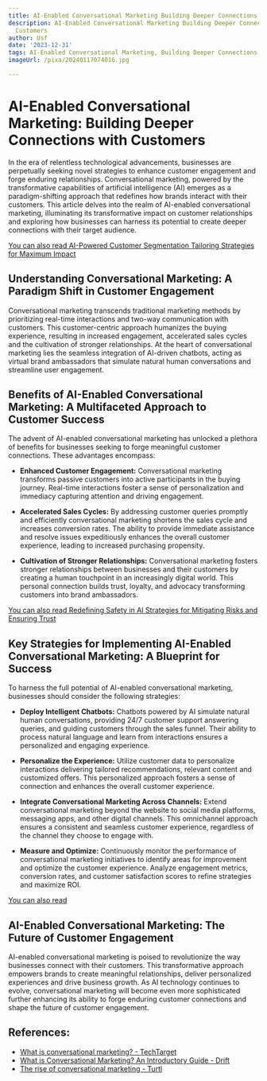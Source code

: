 ```yaml
---
title: AI-Enabled Conversational Marketing Building Deeper Connections with Customers
description: AI-Enabled Conversational Marketing Building Deeper Connections with
  Customers
author: Usf
date: '2023-12-31'
tags: AI-Enabled Conversational Marketing, Building Deeper Connections with Customers
imageUrl: /pixa/20240117074016.jpg

---
```

# AI-Enabled  Conversational Marketing: Building Deeper Connections with Customers

In the era of relentless  technological advancements, businesses are perpetually seeking novel strategies to  enhance customer engagement and forge enduring relationships. Conversational marketing, powered by the transformative capabilities of artificial intelligence (AI) emerges as a paradigm-shifting approach that redefines how  brands interact with their  customers. This article delves into the realm of AI-enabled conversational marketing, illuminating its  transformative  impact on customer relationships and exploring how businesses can harness  its potential to create deeper connections with their  target audience.

[You can  also  read AI-Powered Customer Segmentation Tailoring Strategies for Maximum Impact](AI-Powered%20Customer%20Segmentation%20Tailoring%20Strategies%20for%20Maximum%20Impact)


## Understanding Conversational Marketing: A Paradigm Shift in Customer Engagement

Conversational marketing transcends traditional marketing methods  by prioritizing real-time interactions and two-way communication  with customers. This customer-centric approach humanizes the buying experience, resulting in increased engagement, accelerated sales  cycles and the cultivation of  stronger relationships. At the  heart of conversational  marketing lies the seamless  integration of AI-driven chatbots, acting as  virtual brand ambassadors that simulate natural human conversations and streamline user engagement.

## Benefits of AI-Enabled Conversational Marketing: A Multifaceted Approach to Customer Success

The  advent of AI-enabled conversational  marketing has unlocked  a plethora of benefits for businesses seeking to forge meaningful customer connections. These advantages encompass:

- **Enhanced Customer Engagement:** Conversational marketing transforms passive customers into active participants in  the buying journey. Real-time interactions foster a sense of personalization and immediacy capturing attention and driving engagement.

- **Accelerated Sales Cycles:** By addressing  customer queries promptly and efficiently conversational marketing shortens the sales cycle and increases conversion rates. The ability to  provide immediate assistance and resolve issues expeditiously enhances the overall customer experience, leading to increased purchasing propensity.

- **Cultivation of Stronger Relationships:** Conversational marketing fosters stronger relationships between businesses  and their  customers by creating a human touchpoint in an increasingly digital world. This personal connection builds trust, loyalty, and advocacy transforming  customers into brand ambassadors.

[You can also read Redefining Safety in AI Strategies for  Mitigating Risks and Ensuring Trust](Redefining%20Safety%20in%20AI%20Strategies%20for%20Mitigating%20Risks%20and%20Ensuring%20Trust)


## Key Strategies for Implementing AI-Enabled Conversational Marketing: A Blueprint for Success

To harness the full potential of  AI-enabled conversational marketing, businesses should consider the following strategies:

- **Deploy Intelligent Chatbots:** Chatbots powered  by AI simulate natural human conversations, providing 24/7 customer support answering  queries, and guiding customers through the sales funnel. Their ability to process natural language and learn from interactions ensures a personalized and engaging experience.

-  **Personalize  the Experience:** Utilize customer data to personalize interactions delivering  tailored recommendations, relevant  content  and customized offers. This personalized  approach fosters a sense of connection and enhances the overall customer experience.

- **Integrate Conversational Marketing Across Channels:** Extend conversational marketing beyond the website to social media platforms, messaging apps, and other digital channels. This omnichannel approach ensures a consistent and seamless customer experience, regardless  of the channel they choose to engage with.

- **Measure  and Optimize:** Continuously monitor the  performance of conversational marketing initiatives to identify areas for improvement and optimize the  customer experience. Analyze engagement metrics, conversion rates, and customer satisfaction scores to refine strategies and maximize ROI.

[You can  also  read  ]()


## AI-Enabled  Conversational Marketing: The Future of Customer Engagement

AI-enabled conversational marketing is poised to revolutionize the way businesses connect with their customers. This transformative approach empowers brands to create meaningful  relationships, deliver personalized  experiences and drive business growth.  As  AI  technology  continues to evolve, conversational marketing  will  become even more sophisticated further  enhancing its ability  to forge enduring customer connections and shape the future of customer engagement.

## References:
- [What is conversational marketing? - TechTarget](https://www.techtarget.com/searchcustomerexperience/definition/conversational-marketing)
- [What is Conversational Marketing? An Introductory Guide - Drift](https://www.drift.com/conversational-marketing/)
- [The rise of conversational marketing - Turtl](https://turtl.co/content-hub/the-rise-of-conversational-marketing/)
